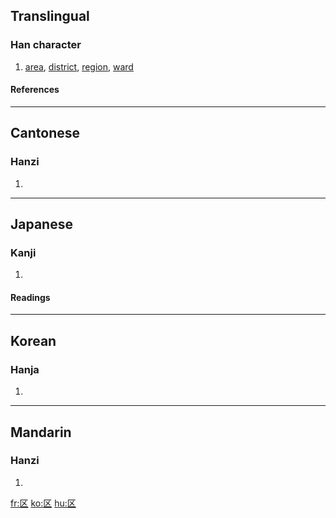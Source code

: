 {{see|區}}

==Translingual==
===Han character===
{{Han char|rn=23|rad=匸|as=02|sn=4|four=|canj=尸大 (SK)|ids=⿷[[匚]][[㐅]]}}
# [[area]], [[district]], [[region]], [[ward]]
====References====
{{Han ref|kx=0154.361|dkj=02674|hdz=10081.050|uh=533A|ud=21306}}
----

==Cantonese==
===Hanzi===
{{yue-hanzi|jyut=|y=au1, keui1}}
# {{defn|Cantonese}}
----
==Japanese==
===Kanji===
{{ja-kanji|grade=3|rs=匸02}}
# {{defn|Japanese}} 
====Readings====
{{ja-readings|on=[[く]] (ku), [[おう]] (ō), [[こう]] (kō)|kun=}}
----
==Korean==
===Hanja===
{{ko-hanja|hangeul=[[구]], [[우]]|rv=gu, u|mr=ku, u}}
# {{defn|Korean}}
----
==Mandarin==
===Hanzi===
{{cmn-hanzi|tra=區|pin=[[qū]] (qu1)|wg=ch'ü<sup>1</sup>}}
# {{defn|Mandarin}}

[[fr:区]]
[[ko:区]]
[[hu:区]]